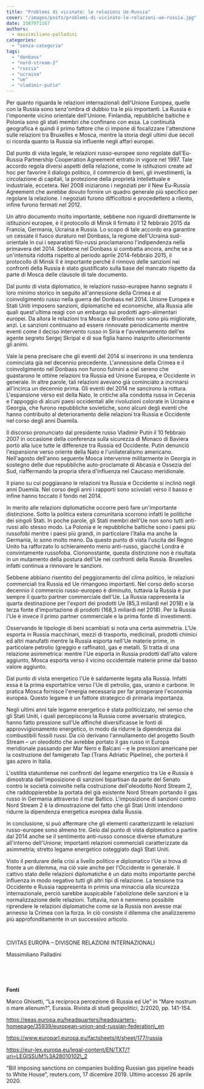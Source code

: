 ```yaml
---
title: "Problemi di vicinato: le relazioni Ue-Russia"
cover: "/images/posts/problemi-di-vicinato-le-relazioni-ue-russia.jpg"
date: 1587971167
authors:
  - massimiliano-palladini
categories: 
  - "senza-categoria"
tags: 
  - "donbass"
  - "nord-stream-2"
  - "russia"
  - "ucraina"
  - "ue"
  - "vladimir-putin"
---
```


Per quanto riguarda le relazioni internazionali dell'Unione Europea, quelle con la Russia sono senz'ombra di dubbio tra le più importanti. La Russia è l'imponente vicino orientale dell'Unione. Finlandia, repubbliche baltiche e Polonia sono gli stati membri che confinano con essa. La continuità geografica è quindi il primo fattore che ci impone di focalizzare l'attenzione sulle relazioni tra Bruxelles e Mosca, mentre la storia degli ultimi due secoli ci ricorda quanto la Russia sia influente negli affari europei.

Dal punto di vista legale, le relazioni russo-europee sono regolate dall'Eu-Russia Partnership Cooperation Agreement entrato in vigore nel 1997. Tale accordo regola diversi aspetti della relazione, come le istituzioni create ad hoc per favorire il dialogo politico, il commercio di beni, gli investimenti, la circolazione di capitali, la protezione della proprietà intellettuale e industriale, eccetera. Nel 2008 iniziarono i negoziati per il New Eu-Russia Agreement che avrebbe dovuto fornire un quadro generale più specifico per regolare la relazione. I negoziati furono difficoltosi e procedettero a rilento, infine furono fermati nel 2012.

Un altro documento molto importante, sebbene non riguardi direttamente le istituzioni europee, è il protocollo di Minsk II firmato il 12 febbraio 2015 da Francia, Germania, Ucraina e Russia. Lo scopo di tale accordo era garantire un cessate il fuoco duraturo nel Donbass, la regione dell'Ucraina sud-orientale in cui i separatisti filo-russi proclamarono l'indipendenza nella primavera del 2014. Sebbene nel Donbass si combatta ancora, anche se a un'intensità ridotta rispetto al periodo aprile 2014-febbraio 2015, il protocollo di Minsk II è importante perché il rinnovo delle sanzioni nei confronti della Russia è stato giustificato sulla base del mancato rispetto da parte di Mosca delle clausole di tale documento.

Dal punto di vista diplomatico, le relazioni russo-europee hanno segnato il loro minimo storico in seguito all'annessione della Crimea e al coinvolgimento russo nella guerra del Donbass nel 2014. Unione Europea e Stati Uniti imposero sanzioni, diplomatiche ed economiche, alla Russia alle quali quest'ultima reagì con un embargo sui prodotti agro-alimentari europei. Da allora le relazioni tra Mosca e Bruxelles non sono più migliorate, anzi. Le sanzioni continuano ad essere rinnovate periodicamente mentre eventi come il deciso intervento russo in Siria e l'avvelenamento dell'ex agente segreto Sergej Skripal e di sua figlia hanno inasprito ulteriormente gli animi.

Vale la pena precisare che gli eventi del 2014 si inserirono in una tendenza cominciata già nel decennio precedente. L'annessione della Crimea e il coinvolgimento nel Donbass non furono fulmini a ciel sereno che guastarono le ottime relazioni tra Russia ed Unione Europea, e Occidente in generale. In altre parole, tali relazioni avevano già cominciato a incrinarsi all'incirca un decennio prima. Gli eventi del 2014 ne sancirono la rottura. L'espansione verso est della Nato, le critiche alla condotta russa in Cecenia e l'appoggio di alcuni paesi occidentali alle rivoluzioni colorate in Ucraina e Georgia, che furono repubbliche sovietiche, sono alcuni degli eventi che hanno contribuito al deterioramento delle relazioni tra Russia e Occidente nel corso degli anni Duemila.

Il discorso pronunciato dal presidente russo Vladimir Putin il 10 febbraio 2007 in occasione della conferenza sulla sicurezza di Monaco di Baviera portò alla luce tutte le differenze tra Russia ed Occidente. Putin denunciò l'espansione verso oriente della Nato e l'unilateralismo americano. Nell'agosto dell'anno seguente Mosca intervenne militarmente in Georgia in sostegno delle due repubbliche auto-proclamate di Abcasia e Ossezia del Sud, riaffermando la propria sfera d'influenza nel Caucaso meridionale.

Il piano su cui poggiavano le relazioni tra Russia e Occidente si inclinò negli anni Duemila. Nel corso degli anni i rapporti sono scivolati verso il basso e infine hanno toccato il fondo nel 2014.

In merito alle relazioni diplomatiche occorre però fare un'importante distinzione. Sotto la politica estera comunitaria scorrono infatti le politiche dei singoli Stati. In poche parole, gli Stati membri dell'Ue non sono tutti anti-russi allo stesso modo. La Polonia e le repubbliche baltiche sono i paesi più russofobi mentre i paesi più grandi, in particolare l'Italia ma anche la Germania, lo sono molto meno. Da questo punto di vista l'uscita del Regno Unito ha rafforzato lo schieramento meno anti-russo, giacché Londra è convintamente russofoba. Ciononostante, questa distinzione non è risultata in un mutamento della postura dell'Ue nei confronti della Russia. Bruxelles infatti continua a rinnovare le sanzioni.

Sebbene abbiano risentito del peggioramento del clima politico, le relazioni commerciali tra Russia ed Ue rimangono importanti. Nel corso dello scorso decennio il commercio russo-europeo è diminuito, tuttavia la Russia è pur sempre il quarto partner commerciale dell'Ue. La Russia rappresenta la quarta destinazione per l'export dei prodotti Ue (85,3 miliardi nel 2018) e la terza fonte d'importazione di prodotti (168,3 miliardi nel 2018). Per la Russia l'Ue è invece il primo partner commerciale e la prima fonte di investimenti.

Osservando le tipologie di beni scambiati si nota una certa asimmetria. L'Ue esporta in Russia macchinari, mezzi di trasporto, medicinali, prodotti chimici ed altri manufatti mentre la Russia esporta nell'Ue materie prime, in particolare petrolio (greggio e raffinato), gas e metalli. Si tratta di una relazione asimmetrica: mentre l'Ue esporta in Russia prodotti dall'alto valore aggiunto, Mosca esporta verso il vicino occidentale materie prime dal basso valore aggiunto.

Dal punto di vista energetico l'Ue è saldamente legata alla Russia. Infatti essa è la prima esportatrice verso l'Ue di petrolio, gas, uranio e carbone. In pratica Mosca fornisce l'energia necessaria per far prosperare l'economia europea. Questo legame è un fattore strategico di primaria importanza.

Negli ultimi anni tale legame energetico è stata politicizzato, nel senso che gli Stati Uniti, i quali percepiscono la Russia come avversario strategico, hanno fatto pressione sull'Ue affinché diversificasse le fonti di approvvigionamento energetico, in modo da ridurre la dipendenza dai combustibili fossili russi. Da ciò derivano l'annullamento del progetto South Stream – un oleodotto che avrebbe portato il gas russo in Europa meridionale passando per Mar Nero e Balcani – e le pressioni americane per la costruzione del famigerato Tap (Trans Adriatic Pipeline), che porterà il gas azero in Italia.

L'ostilità statunitense nei confronti del legame energetico tra Ue e Russia è dimostrata dall'imposizione di sanzioni bipartisan da parte del Senato contro le società coinvolte nella costruzione dell'oleodotto Nord Stream 2, che raddoppierebbe la portata del già esistente Nord Stream portando il gas russo in Germania attraverso il mar Baltico. L'imposizione di sanzioni contro Nord Stream 2 è la dimostrazione del fatto che gli Stati Uniti intendono ridurre la dipendenza energetica europea dalla Russia.

In conclusione, si può affermare che gli elementi caratterizzanti le relazioni russo-europee sono almeno tre. Gelo dal punto di vista diplomatico a partire dal 2014 anche se il sentimento anti-russo conosce diverse sfumature all'interno dell'Unione; importanti relazioni commerciali caratterizzate da asimmetria; stretto legame energetico osteggiato dagli Stati Uniti.

Visto il perdurare della crisi a livello politico e diplomatico l'Ue si trova di fronte a un dilemma, ma ciò vale anche per l'Occidente in generale. Il cattivo stato delle relazioni diplomatiche è un dato molto importante perché influenza in modo negativo tutti gli altri tipi di relazione. La tensione tra Occidente e Russia rappresenta in primis una minaccia alla sicurezza internazionale, perciò sarebbe auspicabile l'abolizione delle sanzioni e la normalizzazione delle relazioni. Tuttavia, non è nemmeno possibile riprendere le relazioni diplomatiche come se la Russia non avesse mai annesso la Crimea con la forza. In ciò consiste il dilemma che analizzeremo più approfonditamente in un successivo articolo.

 

CIVITAS EUROPA – DIVISONE RELAZIONI INTERNAZIONALI

Massimiliano Palladini

 

 

**Fonti**

Marco Ghisetti, “La reciproca percezione di Russia ed Ue” in “Mare nostrum o mare alienum?”, Eurasia. Rivista di studi geopolitici, 2/2020, pp. 141-154.

https://eeas.europa.eu/headquarters/headquarters-homepage/35939/european-union-and-russian-federation\_en

https://www.europarl.europa.eu/factsheets/it/sheet/177/russia

https://eur-lex.europa.eu/legal-content/EN/TXT/?uri=LEGISSUM%3A28010102\_2

“Bill imposing sanctions on companies building Russian gas pipeline heads to White House”, reuters.com, 17 dicembre 2019. Ultimo accesso 26 aprile 2020.
